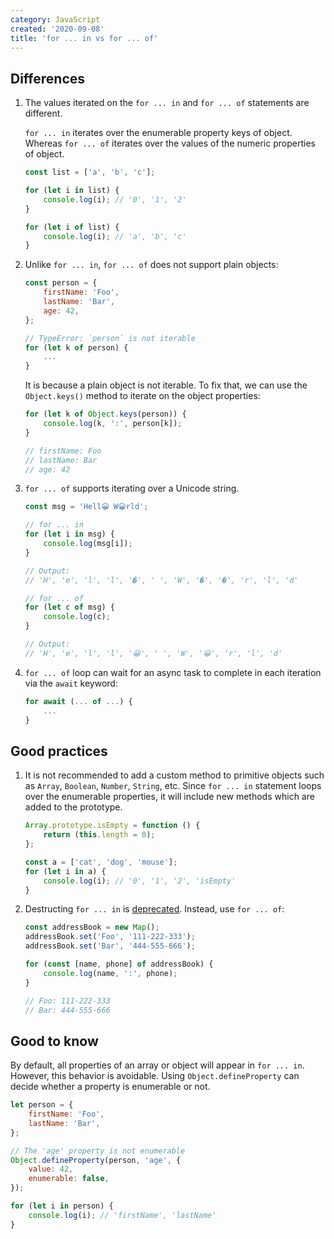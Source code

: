 ```yaml
---
category: JavaScript
created: '2020-09-08'
title: 'for ... in vs for ... of'
---
```


## Differences

1. The values iterated on the `for ... in` and `for ... of` statements are different.

    `for ... in` iterates over the enumerable property keys of object. Whereas `for ... of` iterates over the values of the numeric properties of object.

    ```js
    const list = ['a', 'b', 'c'];

    for (let i in list) {
        console.log(i); // '0', '1', '2'
    }

    for (let i of list) {
        console.log(i); // 'a', 'b', 'c'
    }
    ```

2. Unlike `for ... in`, `for ... of` does not support plain objects:

    ```js
    const person = {
        firstName: 'Foo',
        lastName: 'Bar',
        age: 42,
    };

    // TypeError: `person` is not iterable
    for (let k of person) {
        ...
    }
    ```

    It is because a plain object is not iterable. To fix that, we can use the `Object.keys()` method to iterate on the object properties:

    ```js
    for (let k of Object.keys(person)) {
        console.log(k, ':', person[k]);
    }

    // firstName: Foo
    // lastName: Bar
    // age: 42
    ```

3. `for ... of` supports iterating over a Unicode string.

    ```js
    const msg = 'Hell😀 W😀rld';

    // for ... in
    for (let i in msg) {
        console.log(msg[i]);
    }

    // Output:
    // 'H', 'e', 'l', 'l', '�', ' ', 'W', '�', '�', 'r', 'l', 'd'

    // for ... of
    for (let c of msg) {
        console.log(c);
    }

    // Output:
    // 'H', 'e', 'l', 'l', '😀', ' ', 'W', '😀', 'r', 'l', 'd'
    ```

4. `for ... of` loop can wait for an async task to complete in each iteration via the `await` keyword:

    ```js
    for await (... of ...) {
        ...
    }
    ```

## Good practices

1. It is not recommended to add a custom method to primitive objects such as `Array`, `Boolean`, `Number`, `String`, etc.
   Since `for ... in` statement loops over the enumerable properties, it will include new methods which are added to the prototype.

    ```js
    Array.prototype.isEmpty = function () {
        return (this.length = 0);
    };

    const a = ['cat', 'dog', 'mouse'];
    for (let i in a) {
        console.log(i); // '0', '1', '2', 'isEmpty'
    }
    ```

2. Destructing `for ... in` is [deprecated](https://developer.mozilla.org/en-US/docs/Web/JavaScript/Reference/Deprecated_and_obsolete_features#Statements). Instead, use `for ... of`:

    ```js
    const addressBook = new Map();
    addressBook.set('Foo', '111-222-333');
    addressBook.set('Bar', '444-555-666');

    for (const [name, phone] of addressBook) {
        console.log(name, ':', phone);
    }

    // Foo: 111-222-333
    // Bar: 444-555-666
    ```

## Good to know

By default, all properties of an array or object will appear in `for ... in`. However, this behavior is avoidable.
Using `Object.defineProperty` can decide whether a property is enumerable or not.

```js
let person = {
    firstName: 'Foo',
    lastName: 'Bar',
};

// The 'age' property is not enumerable
Object.defineProperty(person, 'age', {
    value: 42,
    enumerable: false,
});

for (let i in person) {
    console.log(i); // 'firstName', 'lastName'
}
```

